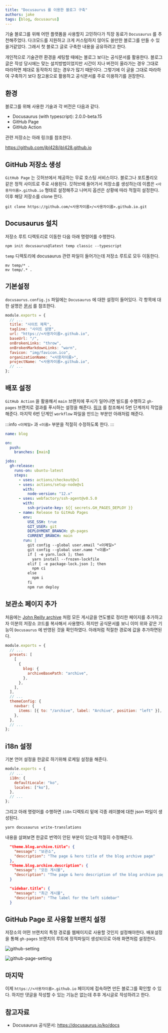 ```yaml
---
title: "Docusaurus 를 이용한 블로그 구축"
authors: jake
tags: [blog, docusaurus]
---
```


기술 블로그를 위해 어떤 플랫폼을 사용할지 고민하다가 직장 동료가 `Docusaurus` 를 추천해주었다.
다크모드를 지원하고 크게 커스텀하지 않아도 쓸만한 블로그를 만들 수 있을거같았다.
그래서 첫 블로그 글로 구축한 내용을 공유하려고 한다.

<!--truncate-->

개인적으로 기술관련 환경을 세팅할 때에는 블로그 보다는 공식문서를 활용한다.
블로그 글은 작성 당시에는 맞는 설치방법이었지만 시간이 지나 버전이 올라가는 경우 그대로 따라하면 제대로 동작하지 않는 경우가 많기 때문이다.
그렇기에 이 글을 그대로 따라하여 구축하기 보다 참고용으로 활용하고 공식문서를 주로 이용하기를 권장한다.

## 환경

블로그를 위해 사용한 기술과 각 버전은 다음과 같다.

- Docusaurus (with typescript): 2.0.0-beta.15
- GitHub Page
- GitHub Action

관련 저장소는 아래 링크를 참조한다.

https://github.com/jbl428/jbl428.github.io

## GitHub 저장소 생성

`GitHub Page` 는 깃허브에서 제공하는 무료 호스팅 서비스이다. 블로그나 포트폴리오 같은 정적 사이트로 주로 사용된다.
깃허브에 들어가서 저장소를 생성하는데 이름은 `<사용자이름>.github.io` 형태로 설정해주고 나머지 옵션은 상황에 따라 적절히 설정한다.
이후 해당 저장소를 clone 한다.

```shell
git clone https://github.com/<사용자이름>/<사용자이름>.github.io.git
```

## Docusaurus 설치

저장소 루트 디렉토리로 이동한 다음 아래 명령어를 수행한다.

```shell
npm init docusaurus@latest temp classic --typescript
```

`temp` 디렉토리에 docusaurus 관련 파일이 들어가는데 저장소 루트로 모두 이동한다.

```shell
mv temp/* .
mv temp/.* .
```

## 기본설정

`docusaurus.config.js` 파일에는 `Docusaurus` 에 대한 설정이 들어있다.
각 항목에 대한 설명은 [문서](https://docusaurus.io/ko/docs/docusaurus.config.js) 를 참조한다.

```jsx {3-11} title="docusaurus.config.js"
module.exports = {
  // ...
  title: "사이트 제목",
  tagline: "사이트 설명",
  url: "https://<사용자이름>.github.io",
  baseUrl: "/",
  onBrokenLinks: "throw",
  onBrokenMarkdownLinks: "warn",
  favicon: "img/favicon.ico",
  organizationName: "<사용자이름>",
  projectName: "<사용자이름>.github.io",
  // ...
};
```

## 배포 설정

`GitHub Action` 을 활용해서 `main` 브랜치에 푸시가 일어나면 빌드를 수행하고 `gh-pages` 브랜치로 결과를 푸시하는 설정을 해준다.
[링크](https://docusaurus.io/ko/docs/deployment#triggering-deployment-with-github-actions) 를 참조해서 5번 단계까지 작업을 해준다.
마지막 6번 단계인 `workflow` 파일을 만드는 부분만 아래처럼 해준다.

:::info
`<이메일>` 과 `<이름>` 부분을 적절히 수정하도록 한다.
:::

```yaml title=".github/workflows/blog.yml"
name: blog

on:
  push:
    branches: [main]

jobs:
  gh-release:
    runs-on: ubuntu-latest
    steps:
      - uses: actions/checkout@v1
      - uses: actions/setup-node@v1
        with:
          node-version: "12.x"
      - uses: webfactory/ssh-agent@v0.5.0
        with:
          ssh-private-key: ${{ secrets.GH_PAGES_DEPLOY }}
      - name: Release to GitHub Pages
        env:
          USE_SSH: true
          GIT_USER: git
          DEPLOYMENT_BRANCH: gh-pages
          CURRENT_BRANCH: main
        run: |
          git config --global user.email "<이메일>"
          git config --global user.name "<이름>"
          if [ -e yarn.lock ]; then
            yarn install --frozen-lockfile
          elif [ -e package-lock.json ]; then
            npm ci
          else
            npm i
          fi
          npm run deploy
```

## 보관소 페이지 추가

처음에는 [John Reilly archive](https://blog.johnnyreilly.com/blog-archive) 처럼 모든 게시글을 연도별로 정리한 페이지를 추가하고자 이분의 저장소 코드를 복사해서 사용했다.
하지만 공식문서를 보니 이미 위와 같은 기능이 `Docusaurus` 에 반영된 것을 확인하였다.
아래처럼 적절한 경로에 값을 추가하면된다.

```jsx {7,15} title="docusaurus.config.js"
module.exports = {
  // ...
  presets: [
    [
      {
        blog: {
          archiveBasePath: "archive",
        },
      },
    ],
  ],
  // ...
  themeConfig: {
    navbar: {
      items: [{ to: "/archive", label: "Archive", position: "left" }],
    },
  },
  // ...
};
```

## i18n 설정

기본 언어 설정을 한글로 하기위해 로케일 설정을 해준다.

```jsx {3-6} title="docusaurus.config.js"
module.exports = {
  // ...
  i18n: {
    defaultLocale: "ko",
    locales: ["ko"],
  },
  // ...
};
```

그리고 아래 명령어를 수행하면 `i18n` 디렉토리 밑에 각종 레이블에 대한 json 파일이 생성된다.

```shell
yarn docusaurus write-translations
```

내용을 살펴보면 한글로 번역이 안된 부분이 있는데 적절히 수정해준다.

```json title="i18n/ko/code.json"
  "theme.blog.archive.title": {
    "message": "보관소",
    "description": "The page & hero title of the blog archive page"
  },
  "theme.blog.archive.description": {
    "message": "모든 게시물",
    "description": "The page & hero description of the blog archive page"
  }
```

```json title="i18n/ko/docusaurus-plugin-content-blog/options.json"
  "sidebar.title": {
    "message": "최근 게시물",
    "description": "The label for the left sidebar"
  }
```

## GitHub Page 로 사용할 브랜치 설정

저장소의 어떤 브랜치의 특정 경로를 웹페이지로 사용할 것인지 설정해야한다.
배포설정을 통해 `gh-pages` 브랜치의 루트에 정적파일이 생성되므로 아래 화면처럼 설정한다.

![github-setting](./github-setting.png)

![github-page-setting](./github-page-setting.png)

## 마지막

이제 `https://<사용자이름>.github.io` 페이지에 접속하면 만든 블로그를 확인할 수 있다.
하지만 댓글을 작성할 수 있는 기능은 없는데 추후 게시글로 작성하려고 한다.

## 참고자료

- Docusaurus 공식문서: https://docusaurus.io/ko/docs
